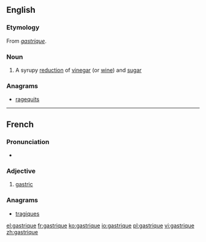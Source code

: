 ==English==
{{wikipedia}}

===Etymology===
From {{etyl|fr|en}} ''[[#French|gastrique]]''.

===Noun===
{{en-noun}}

# A syrupy [[reduction]] of [[vinegar]] (or [[wine]]) and [[sugar]]

===Anagrams===
* [[ragequits#English|ragequits]]

----

==French==

===Pronunciation===
* {{IPA|/ɡastʁik/|lang=fr}}

===Adjective===
{{fr-adj|mf}}

# [[gastric]]

===Anagrams===
* [[tragiques#French|tragiques]]

[[el:gastrique]]
[[fr:gastrique]]
[[ko:gastrique]]
[[io:gastrique]]
[[pl:gastrique]]
[[vi:gastrique]]
[[zh:gastrique]]